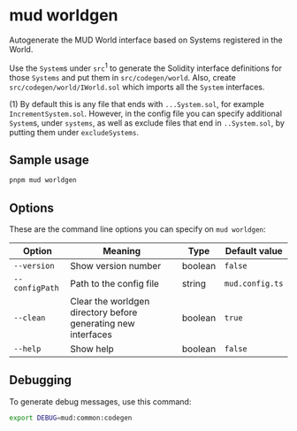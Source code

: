# mud worldgen

Autogenerate the MUD World interface based on Systems registered in the World.

Use the `System`s under `src`<sup>1</sup> to generate the Solidity interface definitions for those `Systems` and put them in `src/codegen/world`.
Also, create `src/codegen/world/IWorld.sol` which imports all the `System` interfaces.

(1) By default this is any file that ends with `...System.sol`, for example `IncrementSystem.sol`.
However, in the config file you can specify additional `System`s, under `systems`, as well as exclude files that end in `..System.sol`, by putting them under `excludeSystems`.


## Sample usage

```sh copy
pnpm mud worldgen
```

## Options

These are the command line options you can specify on `mud worldgen`:

| Option         | Meaning                                                       | Type    | Default value   |
| -------------- | ------------------------------------------------------------- | ------- | --------------- |
| `--version`    | Show version number                                           | boolean | `false`         |
| `--configPath` | Path to the config file                                       | string  | `mud.config.ts` |
| `--clean`      | Clear the worldgen directory before generating new interfaces | boolean | `true`          |
| `--help`       | Show help                                                     | boolean | `false`         |

## Debugging

To generate debug messages, use this command:

```sh copy
export DEBUG=mud:common:codegen
```
